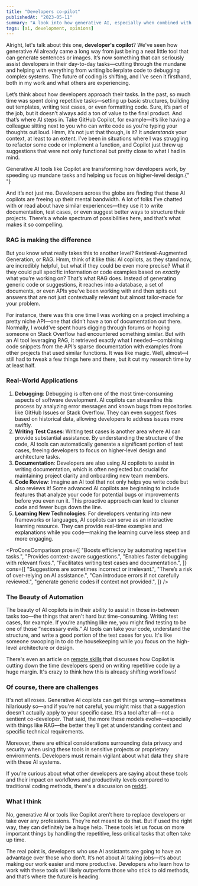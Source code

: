 ```yaml
---
title: "Developers co-pilot"
publishedAt: "2023-05-11"
summary: "A look into how generative AI, especially when combined with Retrieval-Augmented Generation (RAG), is revolutionizing development tasks."
tags: [ai, development, opinions]
---
```


Alright, let's talk about this one, **developer's copilot**? We've seen how generative AI already came a long way from just being a neat little tool that can generate sentences or images. It’s now something that can seriously assist developers in their day-to-day tasks—cutting through the mundane and helping with everything from writing boilerplate code to debugging complex systems. The future of coding is shifting, and I’ve seen it firsthand, both in my work and what others are experiencing.

Let’s think about how developers approach their tasks. In the past, so much time was spent doing repetitive tasks—setting up basic structures, building out templates, writing test cases, or even formatting code. Sure, it’s part of the job, but it doesn’t always add a ton of value to the final product. And that’s where AI steps in. Take GitHub Copilot, for example—it’s like having a colleague sitting next to you who can write code as you’re typing your thoughts out loud. Hmm, it’s not just that though, is it? It _understands_ your context, at least to an extent. I’ve been in situations where I was struggling to refactor some code or implement a function, and Copilot just threw up suggestions that were not only functional but pretty close to what I had in mind.

<Callout emoji="💡">
  Generative AI tools like Copilot are transforming how developers work, by
  speeding up mundane tasks and helping us focus on higher-level design.{" "}
</Callout>

And it’s not just me. Developers across the globe are finding that these AI copilots are freeing up their mental bandwidth. A lot of folks I’ve chatted with or read about have similar experiences—they use it to write documentation, test cases, or even suggest better ways to structure their projects. There’s a whole spectrum of possibilities here, and that’s what makes it so compelling.

### RAG is making the difference

But you know what really takes this to another level? Retrieval-Augmented Generation, or RAG. Hmm, think of it like this: AI copilots, as they stand now, are incredibly helpful, but what if they could be even more precise? What if they could pull specific information or code examples based on _exactly_ what you’re working on? That’s what RAG does. Instead of generating generic code or suggestions, it reaches into a database, a set of documents, or even APIs you’ve been working with and then spits out answers that are not just contextually relevant but almost tailor-made for your problem.

For instance, there was this one time I was working on a project involving a pretty niche API—one that didn’t have a ton of documentation out there. Normally, I would’ve spent hours digging through forums or hoping someone on Stack Overflow had encountered something similar. But with an AI tool leveraging RAG, it retrieved exactly what I needed—combining code snippets from the API’s sparse documentation with examples from other projects that used similar functions. It was like magic. Well, almost—I still had to tweak a few things here and there, but it cut my research time by at least half. <Footnote
  id={1}
  text="Learn more on RAG, check out this detailed article by HuggingFace"
  link="https://huggingface.co/blog/ray-rag"
/>

### Real-World Applications

1. **Debugging**: Debugging is often one of the most time-consuming aspects of software development. AI copilots can streamline this process by analyzing error messages and known bugs from repositories like GitHub Issues or Stack Overflow. They can even suggest fixes based on historical data, allowing developers to address issues more swiftly.
2. **Writing Test Cases**: Writing test cases is another area where AI can provide substantial assistance. By understanding the structure of the code, AI tools can automatically generate a significant portion of test cases, freeing developers to focus on higher-level design and architecture tasks.
3. **Documentation**: Developers are also using AI copilots to assist in writing documentation, which is often neglected but crucial for maintaining project clarity and onboarding new team members.
4. **Code Review**: Imagine an AI tool that not only helps you write code but also reviews it! Some advanced AI copilots are beginning to include features that analyze your code for potential bugs or improvements before you even run it. This proactive approach can lead to cleaner code and fewer bugs down the line.
5. **Learning New Technologies**: For developers venturing into new frameworks or languages, AI copilots can serve as an interactive learning resource. They can provide real-time examples and explanations while you code—making the learning curve less steep and more engaging.

<ProConsComparison
  pros={[
    "Boosts efficiency by automating repetitive tasks.",
    "Provides context-aware suggestions.",
    "Enables faster debugging with relevant fixes.",
    "Facilitates writing test cases and documentation.",
  ]}
  cons={[
    "Suggestions are sometimes incorrect or irrelevant.",
    "There’s a risk of over-relying on AI assistance.",
    "Can introduce errors if not carefully reviewed.",
    "generate generic codes if context not provided.",
  ]}
/>

### The Beauty of Automation

The beauty of AI copilots is in their ability to assist in those in-between tasks too—the things that aren't hard but time-consuming. Writing test cases, for example. If you’re anything like me, you might find testing to be one of those “necessary evils.” AI tools can take your code, understand the structure, and write a good portion of the test cases for you. It's like someone swooping in to do the housekeeping while you focus on the high-level architecture or design.

There's even an article on [remote skills](https://remoteskills.io/blog/will-github-co-pilot-replace-developers-and-kill-their-jobs) <Footnote id={2} text="Will github co-pilot replace developers and kill their jobs" link="https://remoteskills.io/blog/will-github-co-pilot-replace-developers-and-kill-their-jobs" /> that discusses how Copilot is cutting down the time developers spend on writing repetitive code by a huge margin. It's crazy to think how this is already shifting workflows!

### Of course, there are challenges

It's not all roses. Generative AI copilots can get things wrong—sometimes hilariously so—and if you're not careful, you might miss that a suggestion doesn't actually apply to your specific case. It’s a tool after all—not a sentient co-developer. That said, the more these models evolve—especially with things like RAG—the better they’ll get at understanding context and specific technical requirements.

Moreover, there are ethical considerations surrounding data privacy and security when using these tools in sensitive projects or proprietary environments. Developers must remain vigilant about what data they share with these AI systems.

If you're curious about what other developers are saying about these tools and their impact on workflows and productivity levels compared to traditional coding methods, there's a discussion on [reddit](https://remoteskills.io/blog/will-github-co-pilot-replace-developers-and-kill-their-jobs).

### What I think

No, generative AI or tools like Copilot aren’t here to replace developers or take over any professions. They’re not meant to do that. But if used the right way, they can definitely be a huge help. These tools let us focus on more important things by handling the repetitive, less critical tasks that often take up time.

The real point is, developers who use AI assistants are going to have an advantage over those who don’t. It’s not about AI taking jobs—it’s about making our work easier and more productive. Developers who learn how to work with these tools will likely outperform those who stick to old methods, and that’s where the future is heading.

<FootnoteList />
